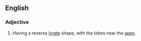==English==

===Adjective===
{{en-adj|-}}

# {{lb|en|botany|of leaves}} Having a reverse [[lyrate]] shape, with the lobes near the [[apex]].